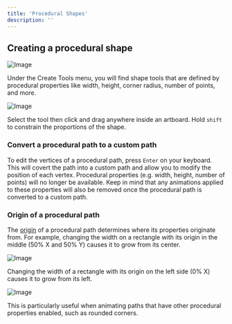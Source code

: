 ```yaml
---
title: 'Procedural Shapes'
description: ''
---
```



<YouTube id="XDbYmb7id9Y" />

## Creating a procedural shape 

![Image](https://ucarecdn.com/e4c260bd-c7c1-4a06-aefd-ad0c36d8ea44/)

Under the Create Tools menu, you will find shape tools that are defined by procedural properties like width, height, corner radius, number of points, and more.

![Image](https://ucarecdn.com/736709fe-8831-4d5a-bc36-20cc2052eab7/)

Select the tool then click and drag anywhere inside an artboard. Hold `shift` to constrain the proportions of the shape.

### Convert a procedural path to a custom path 

To edit the vertices of a procedural path, press `Enter` on your keyboard. This will covert the path into a custom path and allow you to modify the position of each vertex. Procedural properties (e.g. width, height, number of points) will no longer be available. Keep in mind that any animations applied to these properties will also be removed once the procedural path is converted to a custom path.

### Origin of a procedural path 

The [origin](../fundamentals/freeze-and-origin) of a procedural path determines where its properties originate from. For example, changing the width on a rectangle with its origin in the middle (50% X and 50% Y) causes it to grow from its center.

![Image](https://ucarecdn.com/9c813df9-375e-4138-b6fc-53cddddb046a/)

Changing the width of a rectangle with its origin on the left side (0% X) causes it to grow from its left.

![Image](https://ucarecdn.com/77c9e563-a40a-4852-8701-0298550c51a0/)

This is particularly useful when animating paths that have other procedural properties enabled, such as rounded corners.